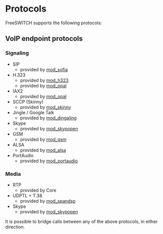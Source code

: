 
# Protocols

FreeSWITCH supports the following protocols:

## VoIP endpoint protocols

### Signaling

* SIP  
   * provided by [mod\_sofia](../Modules/mod_sofia_1048707.mdx#about)
* H.323  
   * provided by [mod\_h323](../Modules/mod_h323_6587443.mdx#about)  
   * provided by [mod\_opal](../Modules/mod_opal_6587390.mdx#about)
* IAX2  
   * provided by [mod\_opal](../Modules/mod_opal_6587390.mdx#about)
* SCCP (Skinny)  
   * provided by [mod\_skinny](../Modules/mod_skinny_3375354.mdx#docs)
* Jingle / Google Talk  
   * provided by [mod\_dingaling](../Modules/mod_dingaling_6587385.mdx#faq)
* Skype  
   * provided by [mod\_skypopen](../Modules/mod_skypopen_3966336.mdx)
* GSM  
   * provided by [mod\_gsm](https://wiki.freeswitch.org/index.php?title=Mod%5Fgsm&action=edit&redlink=1 "Mod gsm (page does not exist)")
* ALSA  
   * provided by [mod\_alsa](https://wiki.freeswitch.org/index.php?title=Mod%5Falsa&action=edit&redlink=1 "Mod alsa (page does not exist)")
* PortAudio  
   * provided by [mod\_portaudio](../Modules/mod_portaudio_9634724.mdx#about)

### Media

* RTP  
   * provided by Core
* UDPTL + T.38  
   * provided by [mod\_spandsp](../Modules/mod_spandsp_6587021.mdx)
* Skype  
   * provided by [mod\_skypopen](../Modules/mod_skypopen_3966336.mdx)

It is possible to bridge calls between any of the above protocols, in either direction.



